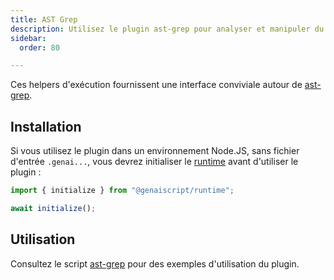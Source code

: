```yaml
---
title: AST Grep
description: Utilisez le plugin ast-grep pour analyser et manipuler du code
sidebar:
  order: 80

---
```



Ces helpers d'exécution fournissent une interface conviviale autour de [ast-grep](https://ast-grep.github.io/).

## Installation

<PackageManagers pkg="@genaiscript/plugin-ast-grep" dev />

Si vous utilisez le plugin dans un environnement Node.JS, sans fichier d'entrée `.genai...`, vous devrez initialiser le [runtime](../../../reference/reference/runtime/) avant d'utiliser le plugin :

```ts
import { initialize } from "@genaiscript/runtime";

await initialize();
```

## Utilisation

Consultez le script [ast-grep](../../../reference/reference/scripts/ast-grep/) pour des exemples d'utilisation du plugin.
